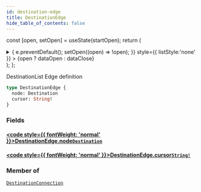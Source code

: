 ```yaml
---
id: destination-edge
title: DestinationEdge
hide_table_of_contents: false
---
```






const [open, setOpen] = useState(startOpen);
return (
<details {...(open ? { open: true } : {})} className="details" style={{ border:'none', boxShadow:'none', background:'var(--ifm-background-color)' }}>
<summary
onClick={(e) => {
e.preventDefault();
setOpen((open) => !open);
}}
style={{ listStyle:'none' }} >
{open ? dataOpen : dataClose}
</summary>
{open && children}
</details>
);
};

DestinationList Edge definition

```graphql
type DestinationEdge {
  node: Destination
  cursor: String!
}
```

### Fields

#### [<code style={{ fontWeight: 'normal' }}>DestinationEdge.<b>node</b></code>](#)<Bullet />[`Destination`](/api/objects/destination) <Badge class="badge badge--secondary" text="object"/>

>

#### [<code style={{ fontWeight: 'normal' }}>DestinationEdge.<b>cursor</b></code>](#)<Bullet />[`String!`](/api/scalars/string) <Badge class="badge badge--secondary" text="non-null"/> <Badge class="badge badge--secondary" text="scalar"/>

>

### Member of

[`DestinationConnection`](/api/objects/destination-connection) <Badge class="badge badge--secondary" text="object"/>
